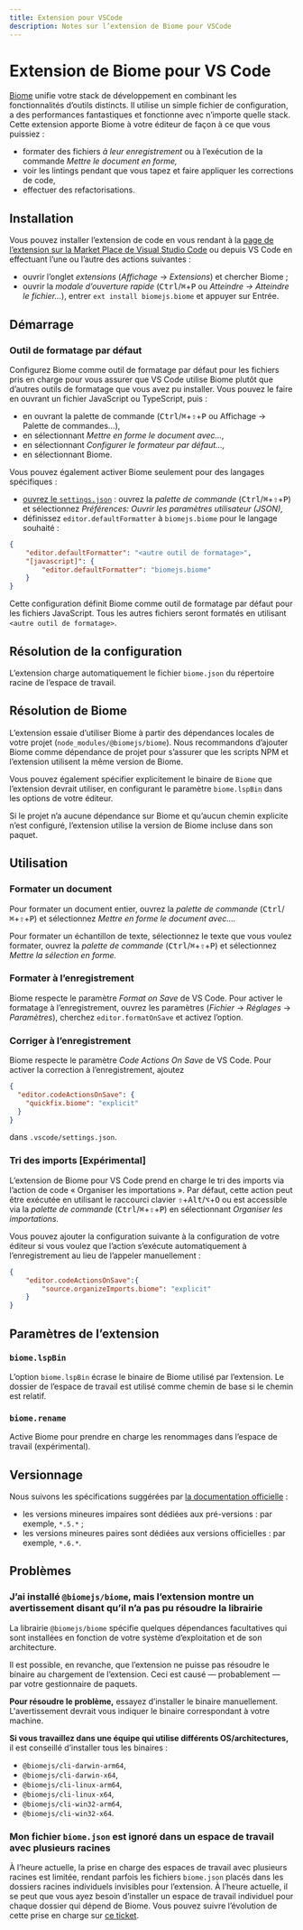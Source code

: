 ```yaml
---
title: Extension pour VSCode
description: Notes sur l’extension de Biome pour VSCode
---
```

# Extension de Biome pour VS Code

[Biome](https://biomejs.dev/fr/) unifie votre stack de développement en combinant les fonctionnalités d’outils distincts. Il utilise un simple fichier de configuration, a des performances fantastiques et fonctionne avec n’importe quelle stack. Cette extension apporte Biome à votre éditeur de façon à ce que vous puissiez&nbsp;:

- formater des fichiers *à leur enregistrement* ou à l’exécution de la commande *Mettre le document en forme,*
- voir les lintings pendant que vous tapez et faire appliquer les corrections de code,
- effectuer des refactorisations.

## Installation

Vous pouvez installer l’extension de code en vous rendant à la [page de l’extension sur la Market Place de Visual Studio Code](https://marketplace.visualstudio.com/items?itemName=biomejs.biome) ou depuis VS Code en effectuant l’une ou l’autre des actions suivantes&nbsp;:

- ouvrir l’onglet *extensions* (_Affichage_ → _Extensions_) et chercher Biome&nbsp;;
- ouvrir la _modale d’ouverture rapide_ (<kbd>Ctrl</kbd>/<kbd title="Pomme">⌘</kbd>+<kbd>P</kbd> ou _Atteindre -> Atteindre le fichier…_), entrer `ext install biomejs.biome` et appuyer sur Entrée.

## Démarrage

### Outil de formatage par défaut

Configurez Biome comme outil de formatage par défaut pour les fichiers pris en charge pour vous assurer que VS Code utilise Biome plutôt que d’autres outils de formatage que vous avez pu installer. Vous pouvez le faire en ouvrant un fichier JavaScript ou TypeScript, puis&nbsp;:

- en ouvrant la palette de commande (<kbd>Ctrl</kbd>/<kbd title="Pomme">⌘</kbd>+<kbd title="Majuscule">⇧</kbd>+<kbd>P</kbd> ou Affichage → Palette de commandes…),
- en sélectionnant _Mettre en forme le document avec…,_
- en sélectionnant _Configurer le formateur par défaut…,_
- en sélectionnant Biome.

Vous pouvez également activer Biome seulement pour des langages spécifiques&nbsp;:

- [ouvrez le `settings.json`](https://code.visualstudio.com/docs/getstarted/settings#_settingsjson)&nbsp;: ouvrez la _palette de commande_ (<kbd>Ctrl</kbd>/<kbd title="Pomme">⌘</kbd>+<kbd title="Majuscule">⇧</kbd>+<kbd>P</kbd>) et sélectionnez _Préférences: Ouvrir les paramètres utilisateur (JSON),_
- définissez `editor.defaultFormatter` à `biomejs.biome` pour le langage souhaité&nbsp;:

```json title="settings.json"
{
	"editor.defaultFormatter": "<autre outil de formatage>",
	"[javascript]": {
		"editor.defaultFormatter": "biomejs.biome"
	}
}
```

Cette configuration définit Biome comme outil de formatage par défaut pour les fichiers JavaScript. Tous les autres fichiers seront formatés en utilisant `<autre outil de formatage>`.

## Résolution de la configuration

L’extension charge automatiquement le fichier `biome.json` du répertoire racine de l’espace de travail.

## Résolution de Biome

L’extension essaie d’utiliser Biome à partir des dépendances locales de votre projet (`node_modules/@biomejs/biome`). Nous recommandons d’ajouter Biome comme dépendance de projet pour s’assurer que les scripts NPM et l’extension utilisent la même version de Biome.

Vous pouvez également spécifier explicitement le binaire de `Biome` que l’extension devrait utiliser, en configurant le paramètre `biome.lspBin` dans les options de votre éditeur.

Si le projet n’a aucune dépendance sur Biome et qu’aucun chemin explicite n’est configuré, l’extension utilise la version de Biome incluse dans son paquet.

## Utilisation

### Formater un document

Pour formater un document entier, ouvrez la _palette de commande_ (<kbd>Ctrl</kbd>/<kbd title="Pomme">⌘</kbd>+<kbd title="Majuscule">⇧</kbd>+<kbd>P</kbd>) et sélectionnez _Mettre en forme le document avec…._

Pour formater un échantillon de texte, sélectionnez le texte que vous voulez formater, ouvrez la _palette de commande_ (<kbd>Ctrl</kbd>/<kbd title="Pomme">⌘</kbd>+<kbd title="Majuscule">⇧</kbd>+<kbd>P</kbd>) et sélectionnez _Mettre la sélection en forme._

### Formater à l’enregistrement

Biome respecte le paramètre _Format on Save_ de VS Code. Pour activer le formatage à l’enregistrement, ouvrez les paramètres (_Fichier_ -> _Réglages_ -> _Paramètres_), cherchez `editor.formatOnSave` et activez l’option.

### Corriger à l’enregistrement

Biome respecte le paramètre _Code Actions On Save_ de VS Code. Pour activer la correction à l’enregistrement, ajoutez


```json title="settings.json"
{
  "editor.codeActionsOnSave": {
    "quickfix.biome": "explicit"
  }
}
```

dans `.vscode/settings.json`.

### Tri des imports [Expérimental]

L’extension de Biome pour VS Code prend en charge le tri des imports via l’action de code «&nbsp;Organiser les importations&nbsp;». Par défaut, cette action peut être exécutée en utilisant le raccourci clavier <kbd title="Majuscule">⇧</kbd>+<kbd>Alt</kbd>/<kbd title="Option">⌥</kbd>+<kbd>O</kbd> ou est accessible via la _palette de commande_ (<kbd>Ctrl</kbd>/<kbd title="Pomme">⌘</kbd>+<kbd title="Majuscule">⇧</kbd>+<kbd>P</kbd>) en sélectionnant _Organiser les importations._

Vous pouvez ajouter la configuration suivante à la configuration de votre éditeur si vous voulez que l’action s’exécute automatiquement à l’enregistrement au lieu de l’appeler manuellement&nbsp;:

```json title="settings.json"
{
	"editor.codeActionsOnSave":{
		"source.organizeImports.biome": "explicit"
	}
}
```

## Paramètres de l’extension

### `biome.lspBin`

L’option `biome.lspBin` écrase le binaire de Biome utilisé par l’extension.
Le dossier de l’espace de travail est utilisé comme chemin de base si le chemin est relatif.

### `biome.rename`

Active Biome pour prendre en charge les renommages dans l’espace de travail (expérimental).

## Versionnage

Nous suivons les spécifications suggérées par [la documentation officielle](https://code.visualstudio.com/api/working-with-extensions/publishing-extension#prerelease-extensions)&nbsp;:

- les versions mineures impaires sont dédiées aux pré-versions&nbsp;: par exemple, `*.5.*`&nbsp;;
- les versions mineures paires sont dédiées aux versions officielles&nbsp;: par exemple, `*.6.*`.


## Problèmes

### J’ai installé `@biomejs/biome`, mais l’extension montre un avertissement disant qu’il n’a pas pu résoudre la librairie

La librairie `@biomejs/biome` spécifie quelques dépendances facultatives qui sont installées en fonction de votre système d’exploitation et de son architecture.

Il est possible, en revanche, que l’extension ne puisse pas résoudre le binaire au chargement de l’extension. Ceci est causé — probablement — par votre gestionnaire de paquets.

**Pour résoudre le problème,** essayez d’installer le binaire manuellement. L'avertissement devrait vous indiquer le binaire correspondant à votre machine.

**Si vous travaillez dans une équipe qui utilise différents OS/architectures,** il est conseillé d’installer tous les binaires&nbsp;:

- `@biomejs/cli-darwin-arm64`,
- `@biomejs/cli-darwin-x64`,
- `@biomejs/cli-linux-arm64`,
- `@biomejs/cli-linux-x64`,
- `@biomejs/cli-win32-arm64`,
- `@biomejs/cli-win32-x64`.

### Mon fichier `biome.json` est ignoré dans un espace de travail avec plusieurs racines

À l’heure actuelle, la prise en charge des espaces de travail avec plusieurs racines est limitée, rendant parfois les fichiers `biome.json` placés dans les dossiers racines individuels invisibles pour l’extension. À l’heure actuelle, il se peut que vous ayez besoin d’installer un espace de travail individuel pour chaque dossier qui dépend de Biome. Vous pouvez suivre l’évolution de cette prise en charge sur [ce ticket](https://github.com/biomejs/biome/issues/1573).
